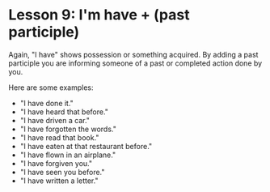 # Lesson 9: I'm have + (past participle)

Again, "I have" shows possession or something acquired.
By adding a past participle you are informing someone of a past
or completed action done by you.

Here are some examples:

- "I have done it."
- "I have heard that before."
- "I have driven a car."
- "I have forgotten the words."
- "I have read that book."
- "I have eaten at that restaurant before."
- "I have flown in an airplane."
- "I have forgiven you."
- "I have seen you before."
- "I have written a letter."
